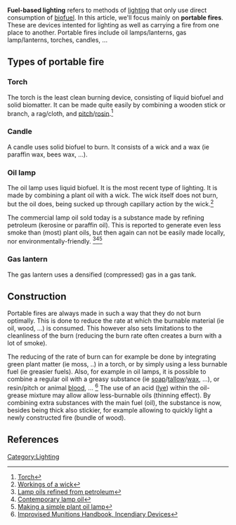 '''Fuel-based lighting''' refers to methods of [[lighting]] that only use direct consumption of [[biofuel]]. In this article, we'll focus mainly on '''portable fires'''. These are devices intented for lighting as well as carrying a fire from one place to another. Portable fires include oil lamps/lanterns, gas lamp/lanterns, torches, candles, ... 

==Types of portable fire==
===Torch===
The torch is the least clean burning device, consisting of liquid biofuel and solid biomatter. It can be made quite easily by combining a wooden stick or branch, a rag/cloth, and [[pitch]]/[[rosin]].<ref>[http://en.wikipedia.org/wiki/Torch Torch]</ref>

===Candle===
A candle uses solid biofuel to burn. It consists of a wick and a wax (ie paraffin wax, bees wax, ...).

===Oil lamp===
The oil lamp uses liquid biofuel. It is the most recent type of lighting. It is made by combining a plant oil with a wick. The wick itself does not burn, but the oil does, being sucked up through capillary action by the wick.<ref>[http://www.barrygray.pwp.blueyonder.co.uk/Egypt/Lighting.html Workings of a wick]</ref>

The commercial lamp oil sold today is a substance made by refining petroleum (kerosine or paraffin oil). This is reported to generate even less smoke than (most) plant oils, but then again can not be easily made locally, nor environmentally-friendly. <ref>[http://www.ehow.com/how-does_4925166_how-lamp-oil-made.html Lamp oils refined from petroleum]</ref><ref>[http://www.wisegeek.com/what-is-lamp-oil.htm Contemporary lamp oil]</ref><ref>[http://www.judyofthewoods.net/diy/lamp.html Making a simple plant oil lamp]</ref>

===Gas lantern===
The gas lantern uses a densified (compressed) gas in a gas tank. 

==Construction==
Portable fires are always made in such a way that they do not burn optimally. This is done to reduce the rate at which the burnable material (ie oil, wood, ...) is consumed. This however also sets limitations to the cleanliness of the burn (reducing the burn rate often creates a burn with a lot of smoke).

The reducing of the rate of burn can for example be done by integrating green plant matter (ie moss, ..) in a torch, or by simply using a less burnable fuel (ie greasier fuels). Also, for example in oil lamps, it is possible to combine a regular oil with a greasy substance (ie [[soap]]/[[tallow]]/[[wax]], ...), or resin/pitch or animal [[blood]], ... <ref>[http://www.martinfrost.ws/htmlfiles/june2007/imhv3.pdf Improvised Munitions Handbook, Incendiary Devices]</ref> The use of an acid ([[lye]]) within the oil-grease mixture may allow allow less-burnable oils (thinning effect). By combining extra substances with the main fuel (oil), the substance is now, besides being thick also stickier, for example allowing to quickly light a newly constructed fire (bundle of wood).

==References==
{{reflist}}

[[Category:Lighting]]